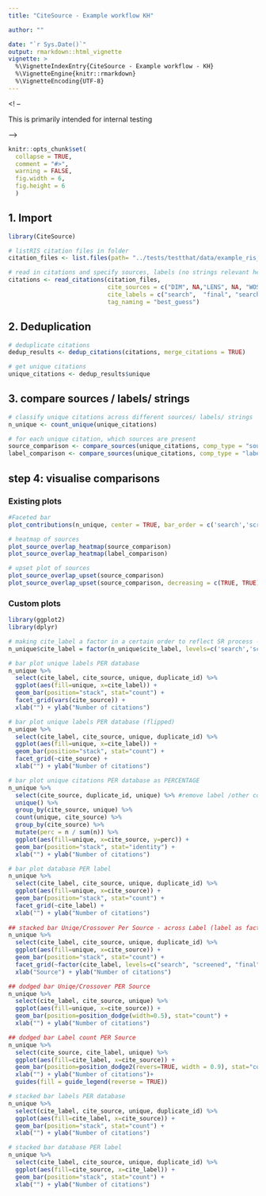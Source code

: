 ```yaml
---
title: "CiteSource - Example workflow KH"

author: ""

date: "`r Sys.Date()`"
output: rmarkdown::html_vignette
vignette: >
  %\VignetteIndexEntry{CiteSource - Example workflow - KH}
  %\VignetteEngine{knitr::rmarkdown}
  %\VignetteEncoding{UTF-8}
---
```



<! -- 

This is primarily intended for internal testing

--> 

```r
knitr::opts_chunk$set(
  collapse = TRUE,
  comment = "#>",
  warning = FALSE,
  fig.width = 6,
  fig.height = 6
  )
```

## 1. Import


```r
library(CiteSource)

# listRIS citation files in folder
citation_files <- list.files(path= "../tests/testthat/data/example_ris_with_labels", pattern = "\\.ris", full.names = TRUE)

# read in citations and specify sources, labels (no strings relevant here)
citations <- read_citations(citation_files,
                            cite_sources = c("DIM", NA,"LENS", NA, "WOS"),
                            cite_labels = c("search",  "final", "search", "screen", "search"),
                            tag_naming = "best_guess")
```

## 2. Deduplication

```r
# deduplicate citations 
dedup_results <- dedup_citations(citations, merge_citations = TRUE)

# get unique citations
unique_citations <- dedup_results$unique
```

## 3. compare sources / labels/ strings


```r
# classify unique citations across different sources/ labels/ strings
n_unique <- count_unique(unique_citations)

# for each unique citation, which sources are present
source_comparison <- compare_sources(unique_citations, comp_type = "sources")
label_comparison <- compare_sources(unique_citations, comp_type = "labels")
```

## step 4: visualise comparisons

### Existing plots

```r
#Faceted bar
plot_contributions(n_unique, center = TRUE, bar_order = c('search','screen','final'))

# heatmap of sources
plot_source_overlap_heatmap(source_comparison)
plot_source_overlap_heatmap(label_comparison)

# upset plot of sources
plot_source_overlap_upset(source_comparison)
plot_source_overlap_upset(source_comparison, decreasing = c(TRUE, TRUE))
```

### Custom plots

```r

library(ggplot2)
library(dplyr)

# making cite_label a factor in a certain order to reflect SR process - search, screen, final
n_unique$cite_label = factor(n_unique$cite_label, levels=c('search','screen','final'))

# bar plot unique labels PER database
n_unique %>%
  select(cite_label, cite_source, unique, duplicate_id) %>%
  ggplot(aes(fill=unique, x=cite_label)) + 
  geom_bar(position="stack", stat="count") +
  facet_grid(vars(cite_source)) +
  xlab("") + ylab("Number of citations")

# bar plot unique labels PER database (flipped)
n_unique %>%
  select(cite_label, cite_source, unique, duplicate_id) %>%
  ggplot(aes(fill=unique, x=cite_label)) + 
  geom_bar(position="stack", stat="count") +
  facet_grid(~cite_source) +
  xlab("") + ylab("Number of citations")

# bar plot unique citations PER database as PERCENTAGE
n_unique %>% 
  select(cite_source, duplicate_id, unique) %>% #remove label /other cols to prevent duplicated rows
  unique() %>% 
  group_by(cite_source, unique) %>%
  count(unique, cite_source) %>%
  group_by(cite_source) %>%
  mutate(perc = n / sum(n)) %>%
  ggplot(aes(fill=unique, x=cite_source, y=perc)) + 
  geom_bar(position="stack", stat="identity") +
  xlab("") + ylab("Number of citations")

# bar plot database PER label
n_unique %>%
  select(cite_label, cite_source, unique, duplicate_id) %>% 
  ggplot(aes(fill=unique, x=cite_source)) + 
  geom_bar(position="stack", stat="count") +
  facet_grid(~cite_label) +
  xlab("") + ylab("Number of citations")
  
## stacked bar Uniqe/Crossover Per Source - across Label (label as factor specified)
n_unique %>%
  select(cite_label, cite_source, unique, duplicate_id) %>% 
  ggplot(aes(fill=unique, x=cite_source)) + 
  geom_bar(position="stack", stat="count") +
  facet_grid(~factor(cite_label, levels=c("search", "screened", "final"))) +
  xlab("Source") + ylab("Number of citations")

## dodged bar Uniqe/Crossover PER Source
n_unique %>%
  select(cite_label, cite_source, unique) %>% 
  ggplot(aes(fill=unique, x=cite_source)) + 
  geom_bar(position=position_dodge(width=0.5), stat="count") +
  xlab("") + ylab("Number of citations")

## dodged bar Label count PER Source 
n_unique %>%
  select(cite_source, cite_label, unique) %>%
  ggplot(aes(fill=cite_label, x=cite_source)) + 
  geom_bar(position=position_dodge2(revers=TRUE, width = 0.9), stat="count") +
  xlab("") + ylab("Number of citations")+
  guides(fill = guide_legend(reverse = TRUE))

# stacked bar labels PER database
n_unique %>%
  select(cite_label, cite_source, unique, duplicate_id) %>%
  ggplot(aes(fill=cite_label, x=cite_source)) + 
  geom_bar(position="stack", stat="count") +
  xlab("") + ylab("Number of citations")

# stacked bar database PER label
n_unique %>%
  select(cite_label, cite_source, unique, duplicate_id) %>%
  ggplot(aes(fill=cite_source, x=cite_label)) + 
  geom_bar(position="stack", stat="count") +
  xlab("") + ylab("Number of citations")
```
